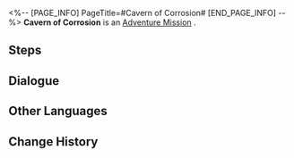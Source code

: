 <%-- [PAGE_INFO]
PageTitle=#Cavern of Corrosion#
[END_PAGE_INFO] --%>
{{Stub|Dialogue, characters, and location(s)}}
{{Mission Infobox
|id            = 4010125
|title         = 
|image         = Mission Cavern of Corrosion.png
|type          = Adventure
|event_name    = 
|chapter       = 
|requirements  = [[Trailblaze Mission]] ''[[Soldiers Stay Silent]]'' completed
|summary       = <!--official mission summary from Fate's Atlas-->
|characters    = <!--characters that appear in this mission-->
|startLocation = <!--location as it intially appears on the mission screen-->
|world         = <!--i.e. Penacony-->
|area          = <!--i.e. A Child's Dream-->
|prev          = 
|next          = Cavern of Corrosion
|exp           = 
|credits       = 
|stellarJade   = 
|other         = 
}}
'''Cavern of Corrosion''' is an [[Adventure Mission]]<!--in [world]-->.

==Steps==


<!--
==Gameplay Notes==

--><!--
==Trial Character==

-->
==Dialogue==
{{Stub Dialogue}}
{{Dialogue Start}}
:{{tx}}
{{Dialogue End}}

==Other Languages==
{{Other Languages
|en   = Cavern of Corrosion
|zhs  = 「侵蚀隧洞」
|zht  = 「侵蝕隧洞」
|ja   = 「侵蝕トンネル」
|ko   = 「침식된 터널」
|es   = Caverna de la corrosión
|fr   = Caverne de la corrosion
|ru   = Пещера коррозии
|th   = "Cavern of Corrosion"
|vi   = "Hang Động Xâm Thực"
|de   = Höhle der Korrosion
|id   = "Cavern of Corrosion"
|pt   = Caverna da Corrosão
}}

==Change History==
{{Change History|1.0}}
